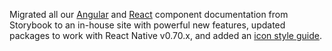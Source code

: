 Migrated all our [Angular](https://brightlayer-ui-components.github.io/angular) and [React](https://brightlayer-ui-components.github.io/react) component documentation from Storybook to an in-house site with powerful new features, updated packages to work with React Native v0.70.x, and added an [icon style guide](/style/icon-guidelines).
